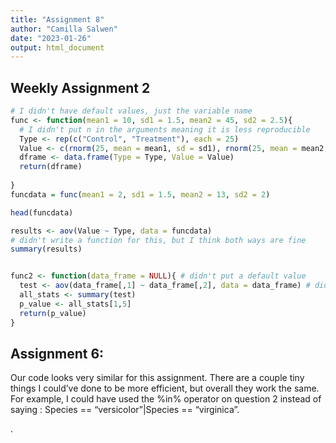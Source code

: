 ```yaml
---
title: "Assignment 8"
author: "Camilla Salwen"
date: "2023-01-26"
output: html_document
---
```


## Weekly Assignment 2
```r

# I didn't have default values, just the variable name
func <- function(mean1 = 10, sd1 = 1.5, mean2 = 45, sd2 = 2.5){
  # I didn't put n in the arguments meaning it is less reproducible
  Type <- rep(c("Control", "Treatment"), each = 25)
  Value <- c(rnorm(25, mean = mean1, sd = sd1), rnorm(25, mean = mean2, sd = sd2)) # had the set values in here not the argument, now it works for different values
  dframe <- data.frame(Type = Type, Value = Value)
  return(dframe)
  
}
funcdata = func(mean1 = 2, sd1 = 1.5, mean2 = 13, sd2 = 2)

head(funcdata)

results <- aov(Value ~ Type, data = funcdata)
# didn't write a function for this, but I think both ways are fine
summary(results)


func2 <- function(data_frame = NULL){ # didn't put a default value
  test <- aov(data_frame[,1] ~ data_frame[,2], data = data_frame) # didn't use the column names -- that would be cleaner
  all_stats <- summary(test)
  p_value <- all_stats[1,5]
  return(p_value)
}
```


## Assignment 6:
Our code looks very similar for this assignment. There are a couple tiny things I could've done to be more efficient, but overall they work the same. For example, I could have used the %in% operator on question 2 instead of saying : Species == "versicolor"|Species == "virginica".





.